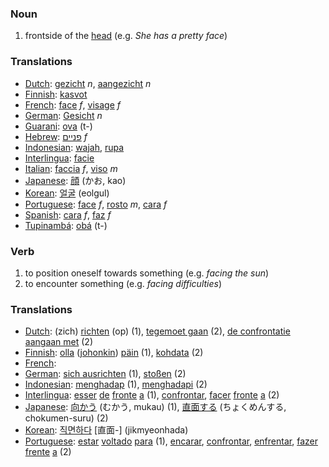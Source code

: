 === Noun ===
# frontside of the [[head]] (e.g. ''She has a pretty face'')

=== Translations ===
*[[Dutch]]: [[gezicht]] ''n'', [[aangezicht]] ''n''
*[[Finnish]]: [[kasvot]]
*[[French]]: [[face]] ''f'', [[visage]] ''f''
*[[German]]: [[Gesicht]] ''n''
*[[Guarani]]: [[ova]] (t-)
*[[Hebrew]]: [[פניים]] ''f''
*[[Indonesian]]: [[wajah]], [[rupa]]
*[[Interlingua]]: [[facie]]
*[[Italian]]: [[faccia]] ''f'', [[viso]] ''m''
*[[Japanese]]: [[顔]] (かお, kao)
*[[Korean]]: [[얼굴]] (eolgul)
*[[Portuguese]]: [[face]] ''f'', [[rosto]] ''m'', [[cara]] ''f''
*[[Spanish]]: [[cara]] ''f'', [[faz]] ''f''
*[[Tupinambá]]: [[obá]] (t-)

=== Verb ===
# to position oneself towards something (e.g. ''facing the sun'')
# to encounter something (e.g. ''facing difficulties'')

=== Translations ===
*[[Dutch]]: (zich) [[richten]] (op) (1), [[tegemoet gaan]] (2), [[de confrontatie aangaan met]] (2)
*[[Finnish]]: [[olla]] ([[jokin|johonkin]]) [[päin]] (1), [[kohdata]] (2)
*[[French]]: [[]] 
*[[German]]: [[sich ausrichten]] (1), [[stoßen]] (2)
*[[Indonesian]]: [[hadap|menghadap]] (1), [[hadap|menghadapi]] (2)
*[[Interlingua]]: [[esser]] [[de]] [[fronte]] [[a]] (1), [[confrontar]], [[facer]] [[fronte]] [[a]] (2)
*[[Japanese]]: [[向かう]] (むかう, mukau) (1), [[直面する]] (ちょくめんする, chokumen-suru) (2)
*[[Korean]]: [[직면하다]] [直面-] (jikmyeonhada)
*[[Portuguese]]: [[estar]] [[voltar|voltado]] [[para]] (1), [[encarar]], [[confrontar]], [[enfrentar]], [[fazer]] [[frente]] [[a]] (2)